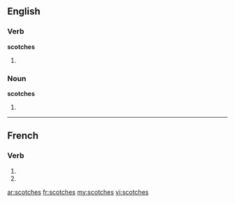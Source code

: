 {{also|scotchés}}
==English==

===Verb===
'''scotches'''

# {{third-person singular of|scotch}}

===Noun===
'''scotches'''

# {{plural of|scotch}}

----

==French==

===Verb===
{{fr-verb-form}}

# {{conjugation of|scotcher||2|s|pres|ind|lang=fr}}
# {{conjugation of|scotcher||2|s|pres|sub|lang=fr}}

[[ar:scotches]]
[[fr:scotches]]
[[my:scotches]]
[[vi:scotches]]